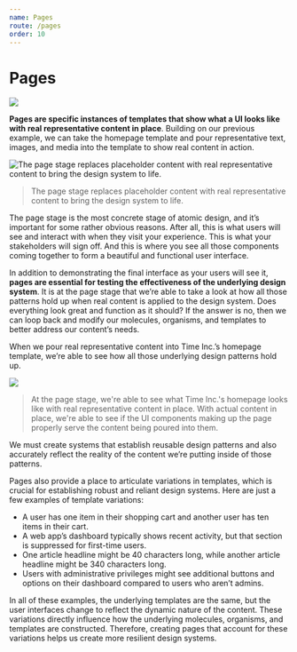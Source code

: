 ```yaml
---
name: Pages
route: /pages
order: 10
---
```


# Pages

![](http://atomicdesign.bradfrost.com/images/content/atomic-design-pages.png)

**Pages are specific instances of templates that show what a UI looks like with real representative content in place**.
Building on our previous example, we can take the homepage template and pour representative text, images, and media into the template to show real content in action.

![The page stage replaces placeholder content with real representative content to bring the design system to life.](http://atomicdesign.bradfrost.com/images/content/page.png)

> The page stage replaces placeholder content with real representative content to bring the design system to life.

The page stage is the most concrete stage of atomic design, and it’s important for some rather obvious reasons.
After all, this is what users will see and interact with when they visit your experience.
This is what your stakeholders will sign off. And this is where you see all those components coming together to form a beautiful and functional user interface.

In addition to demonstrating the final interface as your users will see it,
**pages are essential for testing the effectiveness of the underlying design system**.
It is at the page stage that we’re able to take a look at how all those patterns hold up when real content is applied to the design system.
Does everything look great and function as it should? If the answer is no, then we can loop back and modify our molecules, organisms, and templates to better address our content’s needs.

When we pour real representative content into Time Inc.’s homepage template, we’re able to see how all those underlying design patterns hold up.

![](http://atomicdesign.bradfrost.com/images/content/page-timeinc-homepage.png)

> At the page stage, we're able to see what Time Inc.'s homepage looks like with real representative content in place.
> With actual content in place, we're able to see if the UI components making up the page properly serve the content being poured into them.

We must create systems that establish reusable design patterns and also accurately reflect the reality of the content we’re putting inside of those patterns.

Pages also provide a place to articulate variations in templates, which is crucial for establishing robust and reliant design systems.
Here are just a few examples of template variations:

- A user has one item in their shopping cart and another user has ten items in their cart.
- A web app’s dashboard typically shows recent activity, but that section is suppressed for first-time users.
- One article headline might be 40 characters long, while another article headline might be 340 characters long.
- Users with administrative privileges might see additional buttons and options on their dashboard compared to users who aren’t admins.

In all of these examples, the underlying templates are the same, but the user interfaces change to reflect the dynamic nature of the content.
These variations directly influence how the underlying molecules, organisms, and templates are constructed.
Therefore, creating pages that account for these variations helps us create more resilient design systems.
